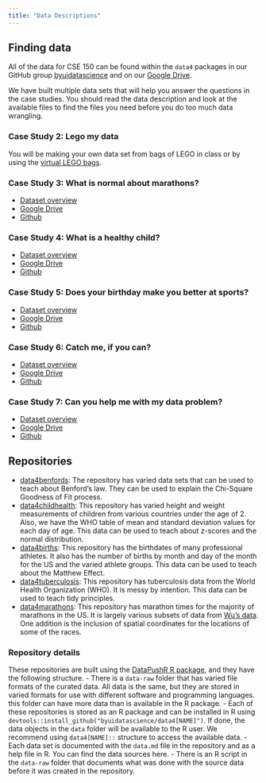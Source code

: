 ```yaml
---
title: "Data Descriptions"
---
```


## Finding data

All of the data for CSE 150 can be found within the `data4` packages in our GitHub group [byuidatascience](https://github.com/byuidatascience) and on our [Google Drive](https://drive.google.com/drive/folders/1jR07hsu3mbsBOmghKset0geclsFn_ZMG).

We have built multiple data sets that will help you answer the questions in the case studies. You should read the data description and look at the available files to find the files you need before you do too much data wrangling.

### Case Study 2: Lego my data

You will be making your own data set from bags of LEGO in class or by using the [virtual LEGO bags](https://byuidatascience.github.io/cse150_lego/index.html).

### Case Study 3: What is normal about marathons?

* [Dataset overview](./data4/marathons/data.pdf)
* [Google Drive](https://drive.google.com/drive/u/2/folders/1bkls_SlzcfIGoSXBheAhK4nmQfuJH9Pb)
* [Github](https://github.com/byuidatascience/data4marathons/tree/master/data-raw)

### Case Study 4: What is a healthy child?

* [Dataset overview](./data4/childhealth/data.pdf)
* [Google Drive](https://drive.google.com/drive/u/2/folders/1eVDsjUgWMGgotR99JXqKYUm6J4Xq958Q)
* [Github](https://github.com/byuidatascience/data4childhealth/tree/master/data-raw)

### Case Study 5: Does your birthday make you better at sports?

* [Dataset overview](./data4/births/data.pdf)
* [Google Drive](https://drive.google.com/drive/u/2/folders/1mODEM50IEduaQWDGALT2obDDBBdpwDqq)
* [Github](https://github.com/byuidatascience/data4births/tree/master/data-raw)

### Case Study 6: Catch me, if you can?

* [Dataset overview](./data4/benfords/data.pdf)
* [Google Drive](https://drive.google.com/drive/u/2/folders/1cLFFHZ17wZNrFU-Dnhauva2WCCK2IOww)
* [Github](https://github.com/byuidatascience/data4benfords/tree/master/data-raw)

### Case Study 7: Can you help me with my data problem?

* [Dataset overview](./data4/tuberculosis/data.pdf)
* [Google Drive](https://drive.google.com/drive/u/2/folders/1pOYd0T5XY6sPYEBlygj0E-18nnaM7xjQ)
* [Github](https://github.com/byuidatascience/data4tuberculosis/tree/master/data-raw)

## Repositories 

- [data4benfords](https://github.com/byuidatascience/data4benfords): The repository has varied data sets that can be used to teach about Benford's law.  They can be used to explain the Chi-Square Goodness of Fit process.
- [data4childhealth](https://github.com/byuidatascience/data4childhealth): This repository has varied height and weight measurements of children from various countries under the age of 2. Also, we have the WHO table of mean and standard deviation values for each day of age.  This data can be used to teach about z-scores and the normal distribution.
- [data4births](https://github.com/byuidatascience/data4births): This repository has the birthdates of many professional athletes.  It also has the number of births by month and day of the month for the US and the varied athlete groups.  This data can be used to teach about the Matthew Effect.
- [data4tuberculosis](https://github.com/byuidatascience/data4tuberculosis): This repository has tuberculosis data from the World Health Organization (WHO).  It is messy by intention.  This data can be used to teach tidy principles.
- [data4marathons](https://github.com/byuidatascience/data4marathons): This repository has marathon times for the majority of marathons in the US. It is largely various subsets of data from [Wu's data](https://faculty.chicagobooth.edu/george.wu/research/marathon/marathon_names.htm). One addition is the inclusion of spatial coordinates for the locations of some of the races.

### Repository details

These repositories are built using the [DataPushR R package](https://github.com/BYUIDSS/DataPushR), and they have the following structure.
- There is a `data-raw` folder that has varied file formats of the curated data.  All data is the same, but they are stored in varied formats for use with different software and programming languages. 
this folder can have more data than is available in the R package.
- Each of these repositories is stored as an R package and can be installed in R using `devtools::install_github("byuidatascience/data4[NAME]")`.  If done, the data objects in the `data` folder will be available to the R user.  We recommend using `data4[NAME]::` structure to access the available data.
- Each data set is documented with the `data.md` file in the repository and as a help file in R. You can find the data sources here.
- There is an R script in the `data-raw` folder that documents what was done with the source data before it was created in the repository. 